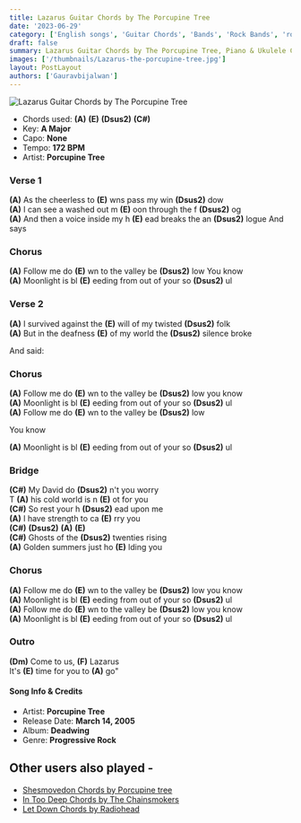 ```yaml
---
title: Lazarus Guitar Chords by The Porcupine Tree
date: '2023-06-29'
category: ['English songs', 'Guitar Chords', 'Bands', 'Rock Bands', 'rock']
draft: false
summary: Lazarus Guitar Chords by The Porcupine Tree, Piano & Ukulele Chords, Chords used - (A) (E) (Dsus2) (C#), Capo - None, Key - A Major
images: ['/thumbnails/Lazarus-the-porcupine-tree.jpg']
layout: PostLayout
authors: ['Gauravbijalwan']
---
```


![Lazarus Guitar Chords by The Porcupine Tree](/thumbnails/Lazarus-the-porcupine-tree.jpg)

- Chords used: **(A)** **(E)** **(Dsus2)** **(C#)**
- Key: **A Major**
- Capo: **None**
- Tempo: **172 BPM**
- Artist: **Porcupine Tree**

### Verse 1

**(A)** As the cheerless to **(E)** wns pass my win **(Dsus2)** dow\
**(A)** I can see a washed out m **(E)** oon through the f **(Dsus2)** og\
**(A)** And then a voice inside my h **(E)** ead breaks the an **(Dsus2)** logue And says

### Chorus

**(A)** Follow me do **(E)** wn to the valley be **(Dsus2)** low You know\
**(A)** Moonlight is bl **(E)** eeding from out of your so **(Dsus2)** ul

### Verse 2

**(A)** I survived against the **(E)** will of my twisted **(Dsus2)** folk\
**(A)** But in the deafness **(E)** of my world the **(Dsus2)** silence broke

And said:

### Chorus

**(A)** Follow me do **(E)** wn to the valley be **(Dsus2)** low you know\
**(A)** Moonlight is bl **(E)** eeding from out of your so **(Dsus2)** ul\
**(A)** Follow me do **(E)** wn to the valley be **(Dsus2)** low

You know

**(A)** Moonlight is bl **(E)** eeding from out of your so **(Dsus2)** ul

### Bridge

**(C#)** My David do **(Dsus2)** n't you worry\
T **(A)** his cold world is n **(E)** ot for you\
**(C#)** So rest your h **(Dsus2)** ead upon me\
**(A)** I have strength to ca **(E)** rry you\
**(C#)** **(Dsus2)** **(A)** **(E)**\
**(C#)** Ghosts of the **(Dsus2)** twenties rising\
**(A)** Golden summers just ho **(E)** lding you

### Chorus

**(A)** Follow me do **(E)** wn to the valley be **(Dsus2)** low you know\
**(A)** Moonlight is bl **(E)** eeding from out of your so **(Dsus2)** ul\
**(A)** Follow me do **(E)** wn to the valley be **(Dsus2)** low you know\
**(A)** Moonlight is bl **(E)** eeding from out of your so **(Dsus2)** ul

### Outro

**(Dm)** Come to us, **(F)** Lazarus\
It's **(E)** time for you to **(A)** go"

#### Song Info & Credits

- Artist: **Porcupine Tree**
- Release Date: **March 14, 2005**
- Album: **Deadwing**
- Genre: **Progressive Rock**

## Other users also played -

- [Shesmovedon Chords by Porcupine tree](https://www.chordsco.com/chords/shesmovedon-chords-by-porcupine-tree)
- [In Too Deep Chords by The Chainsmokers](https://www.chordsco.com/chords/in-too-deep-chords-by-the-chainsmokers)
- [Let Down Chords by Radiohead](https://www.chordsco.com/chords/let-down-chords-by-radiohead)
